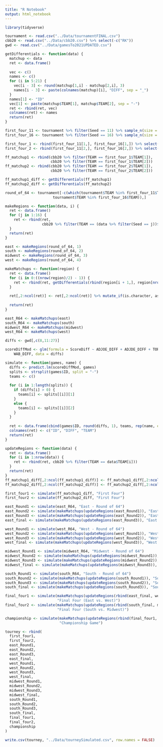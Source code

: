 ```yaml
---
title: "R Notebook"
output: html_notebook
---
```


```r
library(tidyverse)

tournament <- read.csv("../Data/tournamentFINAL.csv")
cbb20 <- read.csv("../Data/cbb20.csv") %>% select(-c("RK"))
gwd <- read.csv("../Data/gamesTo2021UPDATED.csv") 
```

```r
getDifferentials <- function(data) {
  matchup <- data
  ret <- data.frame()
  
  vec <- c()
  names <- c()
  for (i in 5:21) {
    vec[i - 3] <- round(matchup[1,i] - matchup[2,i], 3)
    names[i - 3] <- paste(colnames(matchup)[i], "DIFF", sep = "_")
  }
  names[1] <- "ID"
  vec[1] <- paste(matchup$TEAM[1], matchup$TEAM[2], sep = "-")
  ret <- rbind(ret, vec)
  colnames(ret) <- names
  return(ret)
}
```


```r
first_four_11 <- tournament %>% filter(Seed == 11) %>% sample_n(size = 2)
first_four_16 <- tournament %>% filter(Seed == 16) %>% sample_n(size = 2)

first_four_1 <- rbind(first_four_11[1,], first_four_16[1,]) %>% select(-c("KNN":"Rank"))
first_four_2 <- rbind(first_four_11[2,], first_four_16[2,]) %>% select(-c("KNN":"Rank"))
```

```r
ff_matchup1 <- rbind(cbb20 %>% filter(TEAM == first_four_1$TEAM[1]),
                     cbb20 %>% filter(TEAM == first_four_1$TEAM[2])) 
ff_matchup2 <- rbind(cbb20 %>% filter(TEAM == first_four_2$TEAM[1]),
                     cbb20 %>% filter(TEAM == first_four_2$TEAM[2]))

ff_matchup1_diff <- getDifferentials(ff_matchup1)
ff_matchup2_diff <- getDifferentials(ff_matchup2)

round_of_64 <- tournament[-c(which(tournament$TEAM %in% first_four_11$TEAM | 
                      tournament$TEAM %in% first_four_16$TEAM)),]

makeRegions <- function(data, i) {
  ret <- data.frame()
  for (j in 1:16) {
    ret <- rbind(ret, 
                 cbb20 %>% filter(TEAM == (data %>% filter(Seed == j))$TEAM[i]))
  }
  return(ret)
}

east <- makeRegions(round_of_64, 1)
south <- makeRegions(round_of_64, 2)
midwest <- makeRegions(round_of_64, 3)
west <- makeRegions(round_of_64, 4)
```

```r
makeMatchups <- function(region) {
  ret <- data.frame()
  for (i in 0:((nrow(region)/2) - 1)) {
    ret <- rbind(ret, getDifferentials(rbind(region[i + 1,], region[nrow(region)-i,])))
  }
  
  ret[,2:ncol(ret)] <- ret[,2:ncol(ret)] %>% mutate_if(is.character, as.numeric)
  
  return(ret)
}

east_R64 <- makeMatchups(east)
south_R64 <- makeMatchups(south)
midwest_R64 <- makeMatchups(midwest)
west_R64 <- makeMatchups(west)
```

```r
diffs <- gwd[,c(8,11:27)]

scoreDiffMod <- glm(formula = ScoreDiff ~ ADJOE_DIFF + ADJDE_DIFF + TORD_DIFF + 
    WAB_DIFF, data = diffs)

simulate <- function(games, name) {
  diffs <- predict.lm(scoreDiffMod, games)
  splits <- strsplit(games$ID, split = "-")
  teams <- c()
  
  for (i in 1:length(splits)) {
    if (diffs[i] > 0) {
      teams[i] <- splits[[i]][1]
    }
    else {
      teams[i] <- splits[[i]][2]
    }
  }
  
  ret <- data.frame(cbind(games$ID, round(diffs, 1), teams, rep(name, each = i)))
  colnames(ret) <- c("ID", "DIFF", "TEAM")
  return(ret)
}

updateRegions <- function(data) {
  ret <- data.frame()
  for (i in 1:nrow(data)) {
    ret <- rbind(ret, cbb20 %>% filter(TEAM == data$TEAM[i]))
  }
  return(ret)
}
ff_matchup1_diff[,2:ncol(ff_matchup1_diff)] <- ff_matchup1_diff[,2:ncol(ff_matchup1_diff)] %>% mutate_if(is.character, as.numeric)
ff_matchup2_diff[,2:ncol(ff_matchup2_diff)] <- ff_matchup2_diff[,2:ncol(ff_matchup2_diff)] %>% mutate_if(is.character, as.numeric)

first_four1 <- simulate(ff_matchup1_diff, "First Four")
first_four2 <- simulate(ff_matchup2_diff, "First Four")

east_Round1 <- simulate(east_R64, "East - Round of 64")
east_Round2 <- simulate(makeMatchups(updateRegions(east_Round1)), "East - Round of 32")
east_Round3 <- simulate(makeMatchups(updateRegions(east_Round2)), "East - Sweet 16")
east_final <- simulate(makeMatchups(updateRegions(east_Round3)), "East - Elite 8")

west_Round1 <- simulate(west_R64, "West - Round of 64")
west_Round2 <- simulate(makeMatchups(updateRegions(west_Round1)), "West - Round of 32")
west_Round3 <- simulate(makeMatchups(updateRegions(west_Round2)), "West - Sweet 16")
west_final <- simulate(makeMatchups(updateRegions(west_Round3)), "West - Elite 8")

midwest_Round1 <- simulate(midwest_R64, "Midwest - Round of 64")
midwest_Round2 <- simulate(makeMatchups(updateRegions(midwest_Round1)), "Midwest - Round of 32")
midwest_Round3 <- simulate(makeMatchups(updateRegions(midwest_Round2)), "Midwest - Sweet 16")
midwest_final <- simulate(makeMatchups(updateRegions(midwest_Round3)), "Midwest - Elite 8")

south_Round1 <- simulate(south_R64, "South - Round of 64")
south_Round2 <- simulate(makeMatchups(updateRegions(south_Round1)), "South - Round of 32")
south_Round3 <- simulate(makeMatchups(updateRegions(south_Round2)), "South - Sweet 16")
south_final <- simulate(makeMatchups(updateRegions(south_Round3)), "South - Elite 8")

final_four1 <- simulate(makeMatchups(updateRegions(rbind(east_final, west_final))),
                        "Final Four (East vs. West)")
final_four2 <- simulate(makeMatchups(updateRegions(rbind(south_final, midwest_final))),
                        "Final Four (South vs. Midwest)")

championship <- simulate(makeMatchups(updateRegions(rbind(final_four1, final_four2))),
                         "Championship Game")
```

```r
tourney <- rbind(
  first_four1,
  first_four2,
  east_Round1,
  east_Round2,
  east_Round3,
  east_final,
  west_Round1,
  west_Round2,
  west_Round3,
  west_final,
  midwest_Round1,
  midwest_Round2,
  midwest_Round3,
  midwest_final,
  south_Round1,
  south_Round2,
  south_Round3,
  south_final,
  final_four1,
  final_four2,
  championship
)

write.csv(tourney, "../Data/tourneySimulated.csv", row.names = FALSE)
```

